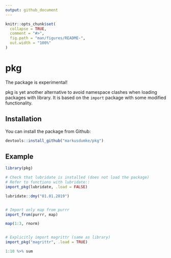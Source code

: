 ```yaml
---
output: github_document
---
```


<!-- README.md is generated from README.Rmd. Please edit that file -->

```r
knitr::opts_chunk$set(
  collapse = TRUE,
  comment = "#>",
  fig.path = "man/figures/README-",
  out.width = "100%"
)
```

# pkg

The package is experimental!

pkg is yet another alternative to avoid namespace clashes when loading packages with library. It is based on the `import` package with some modified functionality.

## Installation

You can install the package from Github:

``` r
devtools::install_github("markusdumke/pkg")
```

## Example

```r
library(pkg)

# Check that lubridate is installed (does not load the package)
# Refer to functions with lubridate::
import_pkg(lubridate, .load = FALSE)

lubridate::dmy("01.01.2019")


# Import only map from purrr
import_from(purrr, map)

map(1:3, rnorm)


# Explicitly import magrittr (same as library)
import_pkg("magrittr", .load = TRUE)

1:10 %>% sum
```

